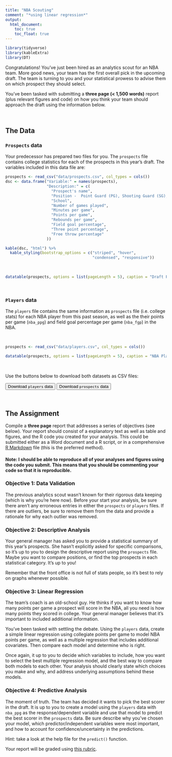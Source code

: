 ```yaml
---
title: "NBA Scouting"
comment: "*using linear regression*"
output:
  html_document:
    toc: true
    toc_float: true
---
```


```r
library(tidyverse)
library(kableExtra)
library(DT)
```

Congratulations! You've just been hired as an analytics scout for an NBA team. More good news, your team has the first overall pick in the upcoming draft. The team is turning to you and your statistical prowess to advise them on which prospect they should select. 

You've been tasked with submitting a **three page (< 1,500 words)** report (plus relevant figures and code) on how you think your team should approach the draft using the information below.

\  

## The Data

### `Prospects` data
Your predecessor has prepared two files for you. The `prospects` file contains college statistics for each of the prospects in this year's draft. The variables included in this data file are:

```r

prospects <- read_csv("data/prospects.csv", col_types = cols())
dsc <- data.frame("Variable:" = names(prospects),
                  "Description:" = c(
                    "Prospect's name",
                    "Position -  Point Guard (PG), Shooting Guard (SG), Small Forward (SF), Power Forward (PF), Center (C)",
                    "School",
                    "Number of games played",
                    "Minutes per game",
                    "Points per game",
                    "Rebounds per game",
                    "Field goal percentage",
                    "Three point percentage",
                    "Free throw percentage"
                  ))

kable(dsc, "html") %>%
  kable_styling(bootstrap_options = c("striped", "hover",
                                      "condensed", "responsive"))
```
\  
```r

datatable(prospects, options = list(pageLength = 5), caption = "Draft Prospects Collegiate Stats", rownames = FALSE)
```

\  

### `Players` data
  
The `players` file contains the same information as `prospects` file (i.e. college stats) for each NBA player from this past season, as well as the their points per game (`nba_ppg`) and field goal percentage per game (`nba_fgp`) in the NBA.

\  

```r

prospects <- read_csv("data/players.csv", col_types = cols())

datatable(prospects, options = list(pageLength = 5), caption = "NBA Players Collegiate Stats", rownames = FALSE)
```

\  

Use the buttons below to download both datasets as CSV files:

<button type="button" class="btn btn-success" onclick="location.href = 'https://justinmillar.github.io/STA6093/data/players.csv';">Download `players` data</button>
<button type="button" class="btn btn-success" onclick="location.href = 'https://justinmillar.github.io/STA6093/data/prospects.csv';">Download `prospects` data</button>

\  

## The Assignment

Compile a **three page** report that addresses a series of objectives (see below). Your report should consist of a explanatory text as well as table and figures, and the R code you created for your analysis. This could be submitted either as a Word document and a R script, or in a comprehensive [R Markdown](https://rmarkdown.rstudio.com/) file (this is the preferred method).

#### Note: I should be able to reproduce all of your analyses and figures using the code you submit. This means that you should be commenting your code so that it is reproducible. 

### Objective 1: Data Validation

The previous analytics scout wasn't known for their rigorous data keeping (which is why you're here now). Before your start your analysis, be sure there aren't any erroneous entries in either the `prospects` or `players` files. If there are outliers, be sure to remove them from the data and provide a rationale for why each outlier was removed.

### Objective 2: Descriptive Analysis

Your general manager has asked you to provide a statistical summary of this year's prospects. She hasn't explicitly asked for specific comparisons, so it's up to you to design the descriptive report using the `prospects` file. Maybe you want to compare positions, or find the top prospects in each statistical category. It's up to you!

Remember that the front office is not full of stats people, so it's best to rely on graphs whenever possible.   

### Objective 3: Linear Regression

The team's coach is an old-school guy. He thinks if you want to know how many points per game a prospect will score in the NBA, all you need is how many points they scored in college. Your general manager believes that it's important to included additional information.

You've been tasked with settling the debate. Using the `players` data, create a simple linear regression using collegiate points per game to model NBA points per game, as well as a multiple regression that includes additional covariates. Then compare each model and determine who is right.

Once again, it up to you to decide which variables to include, how you want to select the best multiple regression model, and the best way to compare both models to each other. Your analysis should clearly state which choices you make and why, and address underlying assumptions behind these models.

### Objective 4: Predictive Analysis

The moment of truth. The team has decided it wants to pick the best scorer in the draft. It is up to you to create a model using the `players` data with `nba_ppg` as the response/dependent variable and use that model to predict the best scorer in the `prospects` data. Be sure describe why you've chosen your model, which predictor/independent variables were most important, and how to account for confidence/uncertainty in the predictions.

Hint: take a look at the help file for the `predict()` function.

\break

Your report will be graded using [this rubric](https://docs.google.com/document/d/1FNTWh660aEQYkF9VnqpO3lTc8pB2bJOmNvxqPt9RR7E/edit?usp=sharing).


